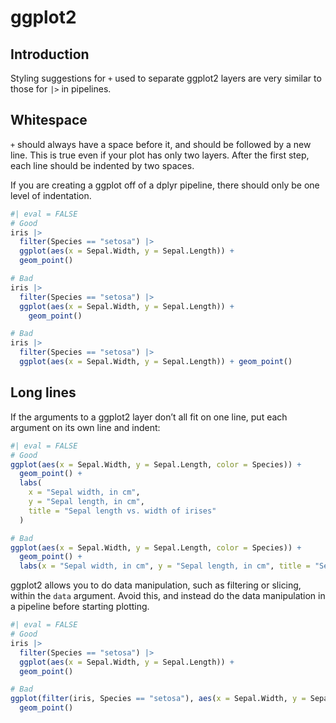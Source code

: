 # ggplot2


## Introduction

Styling suggestions for `+` used to separate ggplot2 layers are very similar to those for `|>` in pipelines.


## Whitespace

`+` should always have a space before it, and should be followed by a new line. This is true even if your plot has only two layers. After the first step, each line should be indented by two spaces.

If you are creating a ggplot off of a dplyr pipeline, there should only be one level of indentation.

```r
#| eval = FALSE
# Good
iris |>
  filter(Species == "setosa") |>
  ggplot(aes(x = Sepal.Width, y = Sepal.Length)) +
  geom_point()

# Bad
iris |>
  filter(Species == "setosa") |>
  ggplot(aes(x = Sepal.Width, y = Sepal.Length)) +
    geom_point()

# Bad
iris |>
  filter(Species == "setosa") |>
  ggplot(aes(x = Sepal.Width, y = Sepal.Length)) + geom_point()
```


## Long lines

If the arguments to a ggplot2 layer don't all fit on one line, put each argument on its own line and indent:

```r
#| eval = FALSE
# Good
ggplot(aes(x = Sepal.Width, y = Sepal.Length, color = Species)) +
  geom_point() +
  labs(
    x = "Sepal width, in cm",
    y = "Sepal length, in cm",
    title = "Sepal length vs. width of irises"
  )

# Bad
ggplot(aes(x = Sepal.Width, y = Sepal.Length, color = Species)) +
  geom_point() +
  labs(x = "Sepal width, in cm", y = "Sepal length, in cm", title = "Sepal length vs. width of irises")
```

ggplot2 allows you to do data manipulation, such as filtering or slicing, within the `data` argument. Avoid this, and instead do the data manipulation in a pipeline before starting plotting.

```r
#| eval = FALSE
# Good
iris |>
  filter(Species == "setosa") |>
  ggplot(aes(x = Sepal.Width, y = Sepal.Length)) +
  geom_point()

# Bad
ggplot(filter(iris, Species == "setosa"), aes(x = Sepal.Width, y = Sepal.Length)) +
  geom_point()
```
